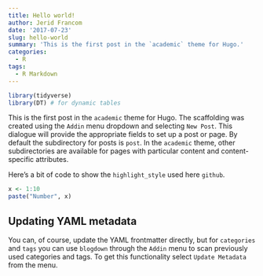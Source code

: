 ```yaml
---
title: Hello world!
author: Jerid Francom
date: '2017-07-23'
slug: hello-world
summary: 'This is the first post in the `academic` theme for Hugo.'
categories:
  - R
tags:
  - R Markdown
---
```


```r
library(tidyverse)
library(DT) # for dynamic tables
```

This is the first post in the `academic` theme for Hugo. The scaffolding was created using the `Addin` menu dropdown and selecting `New Post`. This dialogue will provide the appropriate fields to set up a post or page. By default the subdirectory for posts is `post`. In the `academic` theme, other subdirectories are available for pages with particular content and content-specific attributes.

Here's a bit of code to show the `highlight_style` used here `github`. 

```r
x <- 1:10
paste("Number", x)
```

## Updating YAML metadata

You can, of course, update the YAML frontmatter directly, but for `categories` and `tags` you can use `blogdown` through the `Addin` menu to scan previously used categories and tags. To get this functionality select `Update Metadata` from the menu. 